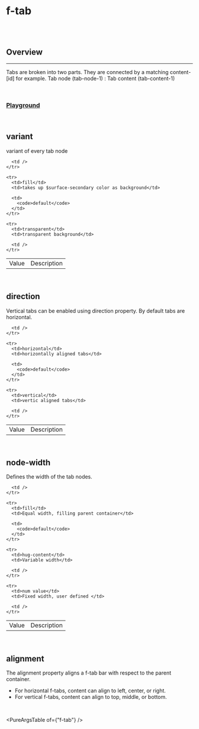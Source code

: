 
<Meta of={FTabStories} />

# f-tab

<br />

<br />

## Overview

<hr />

Tabs are broken into two parts. They are connected by a matching content-\[id] for example. Tab node (tab-node-1) : Tab content (tab-content-1)

<br />

### [Playground](/story/components-f-tab--playground)

<Canvas>
	<Story of={FTabStories.Playground} />
</Canvas>

<br />

## variant

<f-divider />

variant of every tab node

<Canvas>
	<Story of={FTabStories.Variant} />
</Canvas>

<table className="custom-table">
  <tbody>
    <tr>
      <td>Value</td>
      <td>Description</td>

      <td />
    </tr>

    <tr>
      <td>fill</td>
      <td>takes up $surface-secondary color as background</td>

      <td>
        <code>default</code>
      </td>
    </tr>

    <tr>
      <td>transparent</td>
      <td>transparent background</td>

      <td />
    </tr>

  </tbody>
</table>

<br />

## direction

<f-divider />

Vertical tabs can be enabled using direction property. By default tabs are horizontal.

<Canvas>
	<Story of={FTabStories.Direction} />
</Canvas>

<table className="custom-table">
  <tbody>
    <tr>
      <td>Value</td>
      <td>Description</td>

      <td />
    </tr>

    <tr>
      <td>horizontal</td>
      <td>horizontally aligned tabs</td>

      <td>
        <code>default</code>
      </td>
    </tr>

    <tr>
      <td>vertical</td>
      <td>vertic aligned tabs</td>

      <td />
    </tr>

  </tbody>
</table>

<br />

## node-width

<f-divider />

Defines the width of the tab nodes.

<Canvas>
	<Story of={FTabStories.NodeWidth} />
</Canvas>

<table className="custom-table">
  <tbody>
    <tr>
      <td>Value</td>
      <td>Description</td>

      <td />
    </tr>

    <tr>
      <td>fill</td>
      <td>Equal width, filling parent container</td>

      <td>
        <code>default</code>
      </td>
    </tr>

    <tr>
      <td>hug-content</td>
      <td>Variable width</td>

      <td />
    </tr>

    <tr>
      <td>num value</td>
      <td>Fixed width, user defined </td>

      <td />
    </tr>

  </tbody>
</table>

<br />

## alignment

<f-divider />

The alignment property aligns a f-tab bar with respect to the parent container.

- For horizontal f-tabs, content can align to left, center, or right.
- For vertical f-tabs, content can align to top, middle, or bottom.

<Canvas>
	<Story of={FTabStories.Alignment} />
</Canvas>

<br />

<PureArgsTable of={"f-tab"} />
